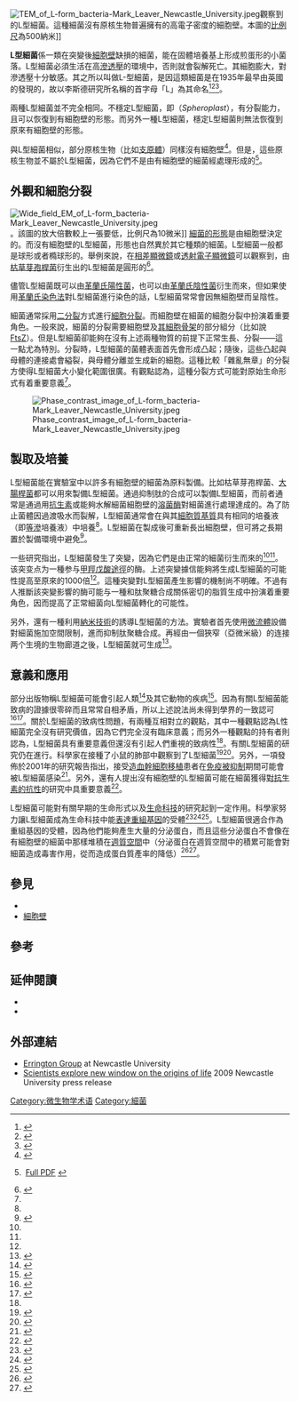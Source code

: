 [[Image:TEM_of_L-form_bacteria-Mark_Leaver_Newcastle_University.jpeg|thumb]]觀察到的L型細菌。這種細菌沒有原核生物普遍擁有的高電子密度的細胞壁。本圖的[[比例尺|比例尺]]為500納米]]

'''L型細菌'''係一類在突變後[[細胞壁|細胞壁]]缺損的細菌，能在固體培養基上形成煎蛋形的小菌落。L型細菌必須生活在高[[滲透壓|滲透壓]]的環境中，否則就會裂解死亡。其細胞膨大，對滲透壓十分敏感。其之所以叫做L-型細菌，是因這類細菌是在1935年最早由英國的{{le|李斯德預防醫學研究所|Lister Institute of Preventive Medicine}}發現的，故以李斯德研究所名稱的首字母「L」為其命名<ref name=A1>{{cite web|url=http://www.bdxx.net/kx/kexue-2/co6-1/6102/01/003.htm|title=第二章  微生物的形态和构造|language=zh-hans|accessdate=2014-11-09|deadurl=yes|archiveurl=https://archive.is/20141109053207/http://www.bdxx.net/kx/kexue-2/co6-1/6102/01/003.htm|archivedate=2014-11-09}}</ref><ref name="pmid123455">{{cite journal | author = Leaver M, Domínguez-Cuevas P, Coxhead JM, Daniel RA,  Errington J | title = Life without a wall or division machine in Bacillus subtilis | journal = Nature | volume = 457 | issue = 7231 | pages = 849–53 | date = February 2009 | pmid = 19212404 | doi = 10.1038/nature07742 | url = http://www.nature.com/nature/journal/v457/n7231/full/nature07742.html | access-date = 2014-11-16 | archive-date = 2011-08-28 | archive-url = https://web.archive.org/web/20110828095924/http://www.nature.com/nature/journal/v457/n7231/full/nature07742.html | dead-url = no }}</ref><ref name=Joseleau>{{cite journal |author=Joseleau-Petit D, Liébart JC, Ayala JA, D'Ari R |title=Unstable Escherichia coli L Forms Revisited: Growth Requires Peptidoglycan Synthesis |journal=J. Bacteriol. |volume=189 |issue=18 |pages=6512–20 |date=September 2007 |pmid=17586646 |pmc=2045188 |doi=10.1128/JB.00273-07 |url=http://jb.asm.org/cgi/pmidlookup?view=long&pmid=17586646 |access-date=2014-11-16 |archive-date=2019-10-18 |archive-url=https://web.archive.org/web/20191018061513/https://jb.asm.org/content/189/18/6512.long |dead-url=no }}</ref>。

兩種L型細菌並不完全相同。不穩定L型細菌，即{{link-en|原生質球|Spheroplast}}（''Spheroplast''），有分裂能力，且可以恢復到有細胞壁的形態。而另外一種L型細菌，穩定L型細菌則無法恢復到原來有細胞壁的形態。

與L型細菌相似，部分原核生物（比如[[支原體|支原體]]）同樣沒有細胞壁<ref>{{cite journal |author=Razin S, Yogev D, Naot Y |title=Molecular Biology and Pathogenicity of Mycoplasmas |journal=Microbiol. Mol. Biol. Rev. |volume=62 |issue=4 |pages=1094–156 |date=December 1998 |pmid=9841667 |pmc=98941 |doi= |url=http://mmbr.asm.org/cgi/pmidlookup?view=long&pmid=9841667 |access-date=2014-11-28 |archive-date=2020-05-30 |archive-url=https://web.archive.org/web/20200530004526/https://mmbr.asm.org/content/62/4/1094.long |dead-url=no }}</ref>。但是，這些原核生物並不屬於L型細菌，因為它們不是由有細胞壁的細菌經處理形成的<ref name=Domingue>{{cite journal |author=Domingue GJ, Woody HB |title=Bacterial persistence and expression of disease |journal=Clin. Microbiol. Rev. |volume=10 |issue=2 |pages=320–44 |date=April 1997 |pmid=9105757 |pmc=172922 |doi= |url=http://cmr.asm.org/cgi/pmidlookup?view=long&pmid=9105757 |access-date=2014-11-28 |archive-date=2020-05-30 |archive-url=https://web.archive.org/web/20200530004526/https://cmr.asm.org/content/10/2/320.long |dead-url=no }} [http://www.ncbi.nlm.nih.gov/pmc/articles/PMC172922/pdf/100320.pdf Full PDF] {{Wayback|url=http://www.ncbi.nlm.nih.gov/pmc/articles/PMC172922/pdf/100320.pdf |date=20210905170316 }}</ref>。

==外觀和細胞分裂==
[[Image:Wide_field_EM_of_L-form_bacteria-Mark_Leaver_Newcastle_University.jpeg|thumb]]。該圖的放大倍數較上一張要低，比例尺為10微米]]
[[細菌形態分類|細菌的形態]]是由細胞壁決定的。而沒有細胞壁的L型細菌，形態也自然異於其它種類的細菌。L型細菌一般都是球形或者橢球形的。舉例來說，在[[相差顯微鏡|相差顯微鏡]]或[[透射電子顯微鏡|透射電子顯微鏡]]可以觀察到，由[[枯草芽孢桿菌|枯草芽孢桿菌]]衍生出的L型細菌是圓形的<ref>{{cite journal |author=Gilpin RW, Young FE, Chatterjee AN |title=Characterization of a Stable L-Form of Bacillus subtilis 168 |journal=J. Bacteriol. |volume=113 |issue=1 |pages=486–99 |date=January 1973 |pmid=4631836 |pmc=251652 |doi= |url=http://jb.asm.org/cgi/pmidlookup?view=long&pmid=4631836 |access-date=2014-11-28 |archive-date=2020-05-30 |archive-url=https://web.archive.org/web/20200530004527/https://jb.asm.org/content/113/1/486.long |dead-url=no }}</ref>。

儘管L型細菌既可以由[[革蘭氏陽性菌|革蘭氏陽性菌]]，也可以由[[革蘭氏陰性菌|革蘭氏陰性菌]]衍生而來，但如果使用[[革蘭氏染色|革蘭氏染色法]]對L型細菌進行染色的話，L型細菌常常會因無細胞壁而呈陰性。

細菌通常採用[[二分裂|二分裂]]方式進行[[細胞分裂|細胞分裂]]。而細胞壁在細菌的細胞分裂中扮演着重要角色。一般來說，細菌的分裂需要細胞壁及[[原核細胞骨架|其細胞骨架]]的部分組分（比如說[[FtsZ|FtsZ]]）。但是L型細菌卻能夠在沒有上述兩種物質的前提下正常生長、分裂——這一點尤為特別。分裂時，L型細菌的菌體表面首先會形成凸起；隨後，這些凸起與母體的連接處會縊裂，與母體分離並生成新的細胞。這種比較「雜亂無章」的分裂方使得L型細菌大小變化範圍很廣。有觀點認為，這種分裂方式可能對原始生命形式有着重要意義<ref name="pmid123455"/>。

[[Image:Phase_contrast_image_of_L-form_bacteria-Mark_Leaver_Newcastle_University.jpeg|thumb]]

==製取及培養==
L型細菌能在實驗室中以許多有細胞壁的細菌為原料製備。比如枯草芽孢桿菌、[[大腸桿菌|大腸桿菌]]都可以用來製備L型細菌。通過抑制肽的合成可以製備L型細菌，而前者通常是通過用[[抗生素|抗生素]]或能夠水解細菌細胞壁的[[溶菌酶|溶菌酶]]對細菌進行處理達成的。為了防止菌體因過渡吸水而裂解，L型細菌通常會在與其[[細胞質基質|細胞質基質]]具有相同{{link-en|摩爾滲透壓|osmolarity}}的培養液（即[[滲透壓|等滲]]培養液）中培養<ref name=Joseleau/>。L型細菌在製成後可重新長出細胞壁，但可將之長期置於製備環境中避免<ref>{{cite journal |author=Allan EJ |title=Induction and cultivation of a stable L-form of Bacillus subtilis |journal=J. Appl. Bacteriol. |volume=70 |issue=4 |pages=339–43 |date=April 1991 |pmid=1905284 |doi=10.1111/j.1365-2672.1991.tb02946.x}}</ref>。

一些研究指出，L型細菌發生了突變，因為它們是由正常的細菌衍生而來的<ref name="pmid123455"/><ref name=Joseleau/>。该突变点为一種参与{{link-en|脂質代謝|lipid metabolism}}[[甲羥戊酸途徑|甲羥戊酸途徑]]的酶。上述突變據信能夠將生成L型細菌的可能性提高至原來的1000倍<ref name="pmid123455"/>。這種突變對L型細菌產生影響的機制尚不明確。不過有人推斷該突變影響的酶可能与一種和肽聚糖合成關係密切的脂質生成中扮演着重要角色，因而提高了正常細菌向L型細菌轉化的可能性。

另外，還有一種利用[[納米技術|納米技術]]的誘導L型細菌的方法。實驗者首先使用[[微流體|微流體]]設備對細菌施加空間限制，進而抑制肽聚糖合成。再經由一個狹窄（亞微米級）的连接两个生境的生物廊道之後，L型細菌就可生成<ref>{{cite journal |author=Männik J., R. Driessen, P. Galajda, J.E. Keymer, C. Dekker |title=Bacterial growth and motility in sub-micron constrictions |journal= PNAS |volume=106 |issue=35 |pages=14861–14866 |date=September 2009 |pmid= 19706420| doi=10.1073/pnas.0907542106 |pmc=2729279}}</ref>。

==意義和應用==
部分出版物稱L型細菌可能會引起人類<ref>{{cite journal | author=Wall S, Kunze ZM, Saboor S, Soufleri I, Seechurn P, Chiodini R, McFadden JJ | title=Identification of spheroplast-like agents isolated from tissues of patients with Crohn's disease and control tissues by polymerase chain reaction | journal=J Clin Microbiol | volume=31 | issue=5 | pages=1241–5 | year=1993 | pmid=8501224 | url=http://www.ncbi.nlm.nih.gov/pmc/articles/PMC262911/pdf/jcm00017-0237.pdf | pmc=262911 | access-date=2014-11-28 | archive-date=2022-01-22 | archive-url=https://web.archive.org/web/20220122175953/https://www.ncbi.nlm.nih.gov/pmc/articles/PMC262911/pdf/jcm00017-0237.pdf }}</ref>及其它動物的疾病<ref>{{cite journal | author=Hulten K, Karttunen TJ, El-Zimaity HM, Naser SA, Collins MT, Graham DY, El-Zaatari FA |title=Identification of cell wall deficient forms of M. avium subsp. paratuberculosis in paraffin embedded tissues from animals with Johne's disease by in situ hybridization |pmid=11018275
| year=2000 | volume=42 | issue=2 | pages=185–95 | journal=J Microbiol Methods | doi=10.1016/S0167-7012(00)00185-8}}</ref>。因為有關L型細菌能致病的證據很零碎而且常常自相矛盾，所以上述說法尚未得到學界的一致認可<ref>{{cite journal |author=Onwuamaegbu ME, Belcher RA, Soare C |title=Cell wall-deficient bacteria as a cause of infections: a review of the clinical significance |journal=J. Int. Med. Res. |volume=33 |issue=1 |pages=1–20 |year=2005 |pmid=15651712 |url=http://www.jimronline.net/content/full/2005/58/0545.pdf |doi=10.1177/147323000503300101 |deadurl=yes |archiveurl=https://web.archive.org/web/20090824140149/http://www.jimronline.net/content/full/2005/58/0545.pdf |archivedate=2009-08-24 |access-date=2014-11-28 }}</ref><ref>{{cite journal |author=Casadesús J |title=Bacterial L-forms require peptidoglycan synthesis for cell division |journal=BioEssays |volume=29 |issue=12 |pages=1189–91 |date=December 2007 |pmid=18008373 |doi=10.1002/bies.20680}}</ref>。關於L型細菌的致病性問題，有兩種互相對立的觀點，其中一種觀點認為L性細菌完全沒有研究價值，因為它們完全沒有臨床意義；而另外一種觀點的持有者則認為，L型細菌具有重要意義但還沒有引起人們重視的致病性<ref name=Domingue/>。有關L型細菌的研究仍在進行。科學家在接種了{{link-en|諾卡氏菌|Nocardia}}小鼠的肺部中觀察到了L型細菌<ref>{{cite journal |author=Beaman BL |title=Induction of L-phase variants of Nocardia caviae within intact murine lungs |url=https://archive.org/details/sim_infection-and-immunity_1980-07_29_1/page/244 |journal=Infect. Immun. |volume=29 |issue=1 |pages=244–51 |date=July 1980 |pmid=7399704 |pmc=551102 }}</ref><ref>{{cite journal |author=Beaman BL, Scates SM |title=Role of L-forms of Nocardia caviae in the development of chronic mycetomas in normal and immunodeficient murine models |url=https://archive.org/details/sim_infection-and-immunity_1981-09_33_3/page/893 |journal=Infect. Immun. |volume=33 |issue=3 |pages=893–907 |date=September 1981 |pmid=7287189 |pmc=350795 }}</ref>。另外，一項發佈於2001年的研究報告指出，接受[[造血幹細胞移植|造血幹細胞移植]]患者在[[免疫抑制|免疫被抑制]]期間可能會被L型細菌感染<ref>{{cite journal |author=Woo PC, Wong SS, Lum PN, Hui WT, Yuen KY |title=Cell-wall-deficient bacteria and culture-negative febrile episodes in bone-marrow-transplant recipients |journal=Lancet |volume=357 |issue=9257 |pages=675–9 |date=March 2001 |pmid=11247551 |doi=10.1016/S0140-6736(00)04131-3}}</ref>。另外，還有人提出沒有細胞壁的L型細菌可能在細菌獲得[[抗藥性|對抗生素的抗性]]的研究中具重要意義<ref>{{cite journal |author=Fuller E, Elmer C, Nattress F, ''et al'' |title=β-Lactam Resistance in Staphylococcus aureus Cells That Do Not Require a Cell Wall for Integrity |journal=Antimicrob. Agents Chemother. |volume=49 |issue=12 |pages=5075–80 |date=December 2005 |pmid=16304175 |pmc=1315936 |doi=10.1128/AAC.49.12.5075-5080.2005 |url=http://aac.asm.org/cgi/content/full/49/12/5075#R10 |access-date=2014-11-28 |archive-date=2009-05-29 |archive-url=https://web.archive.org/web/20090529053802/http://aac.asm.org/cgi/content/full/49/12/5075#R10 |dead-url=no }}</ref>。

L型細菌可能對有關早期的生命形式以及[[生命科技|生命科技]]的研究起到一定作用。科學家努力讓L型細菌成為生命科技中能[[蛋白質合成|表達]][[基因工程|重組基因]]的受體<ref>{{cite journal |author=Sieben, Stefan |title=Die stabilen Protoplasten-Typ L-Formen von Proteus mirabilis als neues Expressionssystem für sekretorische Proteine und integrale Mempranproteine |journal=Dissertation Universität Jena, April 1998, OCLC-Nummer: 246350676 | url=http://www.worldcat.org/oclc/246350676 }}</ref><ref>{{cite journal |author=Sieben S, Hertle R, Gumpert J, Braun V. |title=The Serratia marcescens hemolysin is secreted but not activated by stable protoplast-type L-forms of Proteus mirabilis. |journal=Arch Microbiol. |volume=170 |issue=4 |pages=236-42. |date=October 1998 |pmid=9732437 |doi=10.1007/s002030050638}}</ref><ref>{{cite journal |author=Gumpert J, Hoischen C |title=Use of cell wall-less bacteria (L-forms) for efficient expression and secretion of heterologous gene products |journal=Current Opinion in Biotechnology |volume=9 |issue=5 |pages=506–9 |date=October 1998 |pmid=9821280 |doi=10.1016/S0958-1669(98)80037-2}}</ref>。L型細菌很適合作為重組基因的受體，因為他們能夠產生大量的分泌蛋白，而且這些分泌蛋白不會像在有細胞壁的細菌中那樣堆積在[[週質空間|週質空間]]中（分泌蛋白在週質空間中的積累可能會對細菌造成毒害作用，從而造成蛋白質產率的降低）<ref>{{cite journal |author=Rippmann JF, Klein M, Hoischen C, ''et al'' |title=Procaryotic Expression of Single-Chain Variable-Fragment (scFv) Antibodies: Secretion in L-Form Cells of Proteus mirabilis Leads to Active Product and Overcomes the Limitations of Periplasmic Expression in Escherichia coli |journal=Appl. Environ. Microbiol. |volume=64 |issue=12 |pages=4862–9 |date=1 December 1998 |pmid=9835575 |pmc=90935 |url=http://aem.asm.org/cgi/pmidlookup?view=long&pmid=9835575 |access-date=2014-11-28 |archive-date=2019-10-18 |archive-url=https://web.archive.org/web/20191018061531/https://aem.asm.org/content/64/12/4862.long |dead-url=no }}</ref><ref>{{cite journal |author=Choi JH, Lee SY |title=Secretory and extracellular production of recombinant proteins using Escherichia coli |journal=Appl. Microbiol. Biotechnol. |volume=64 |issue=5 |pages=625–35 |date=June 2004 |pmid=14966662 |doi=10.1007/s00253-004-1559-9}}</ref>。

==參見==
* {{link-en|原生質體|Protoplast}}
* [[細胞壁|細胞壁]]

==參考==
{{reflist|2}}

== 延伸閱讀 ==
* {{cite book | author = Domingue, Gerald J. | authorlink = :en:Gerald Domingue | title = Cell wall-deficient bacteria: basic principles and clinical significance | publisher = Addison-Wesley Pub. Co | location = Reading, Mass | year = 1982 | isbn = 0-201-10162-9 }}
*{{cite book |author=Mattman, Lida H. |title=Cell wall deficient forms: stealth pathogens |publisher=CRC |location=Boca Raton |year=2001 |isbn=0-8493-8767-1 |url=http://books.google.com/?id=mincr2Hi81UC&pg=frontpage}}

==外部連結==
*[https://web.archive.org/web/20120507231105/http://www.ncl.ac.uk/camb/staff/profile/jeff.errington Errington Group] at Newcastle University
*[https://web.archive.org/web/20090415202955/http://www.ncl.ac.uk/press.office/press.release/item/scientists-explore-new-window-on-the-origins-of-life1 Scientists explore new window on the origins of life] 2009 Newcastle University press release

{{細菌}}

[[Category:微生物学术语|Category:微生物学术语]]
[[Category:細菌|Category:細菌]]